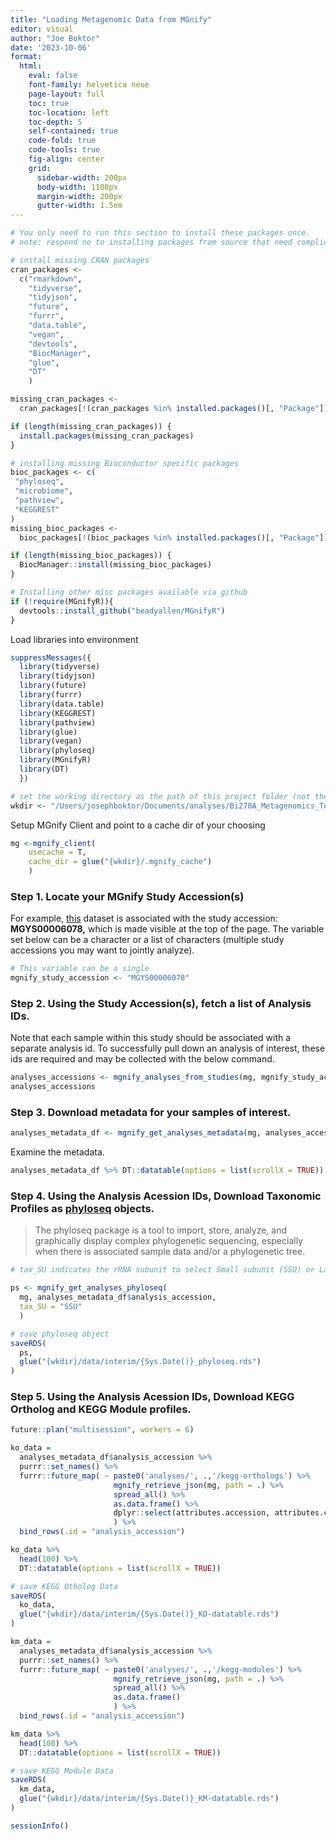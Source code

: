 ```yaml
---
title: "Loading Metagenomic Data from MGnify"
editor: visual
author: "Joe Boktor"
date: '2023-10-06'
format: 
  html:
    eval: false
    font-family: helvetica neue
    page-layout: full
    toc: true
    toc-location: left
    toc-depth: 5
    self-contained: true
    code-fold: true
    code-tools: true
    fig-align: center
    grid:
      sidebar-width: 200px
      body-width: 1100px
      margin-width: 200px
      gutter-width: 1.5em
---
```


```r

# You only need to run this section to install these packages once.
# note: respond no to installing packages from source that need complication

# install missing CRAN packages
cran_packages <-
  c("rmarkdown",
    "tidyverse",
    "tidyjson",
    "future",
    "furrr",
    "data.table",
    "vegan",
    "devtools",
    "BiocManager",
    "glue",
    "DT"
    )

missing_cran_packages <-
  cran_packages[!(cran_packages %in% installed.packages()[, "Package"])]

if (length(missing_cran_packages)) {
  install.packages(missing_cran_packages)
}

# installing missing Bioconductor specific packages
bioc_packages <- c(
 "phyloseq",
 "microbiome",
 "pathview",
 "KEGGREST"
)
missing_bioc_packages <-
  bioc_packages[!(bioc_packages %in% installed.packages()[, "Package"])]

if (length(missing_bioc_packages)) {
  BiocManager::install(missing_bioc_packages)
}

# Installing other misc packages available via github
if (!require(MGnifyR)){
  devtools::install_github("beadyallen/MGnifyR")
}

```

Load libraries into environment

```r

suppressMessages({
  library(tidyverse)
  library(tidyjson)
  library(future)
  library(furrr)
  library(data.table)
  library(KEGGREST)
  library(pathview)
  library(glue)
  library(vegan)
  library(phyloseq)
  library(MGnifyR)
  library(DT)
  })

# set the working directory as the path of this project folder (not the notebook subfolder)
wkdir <- "/Users/josephboktor/Documents/analyses/Bi270A_Metagenomics_Tutorials"
```

Setup MGnify Client and point to a cache dir of your choosing

```r

mg <-mgnify_client(
    usecache = T, 
    cache_dir = glue("{wkdir}/.mgnify_cache")
    )

```

### Step 1. Locate your MGnify Study Accession(s)

For example, [this](https://www.ebi.ac.uk/metagenomics/studies/MGYS00006078#overview) dataset is associated with the study accession: **MGYS00006078,** which is made visible at the top of the page. The variable set below can be a character or a list of characters (multiple study accessions you may want to jointly analyze).

```r
# This variable can be a single 
mgnify_study_accession <- "MGYS00006078"

```

### Step 2. Using the Study Accession(s), fetch a list of Analysis IDs.

Note that each sample within this study should be associated with a separate analysis id. To successfully pull down an analysis of interest, these ids are required and may be collected with the below command.

```r
analyses_accessions <- mgnify_analyses_from_studies(mg, mgnify_study_accession)
analyses_accessions
```

### Step 3. Download metadata for your samples of interest.

```r
analyses_metadata_df <- mgnify_get_analyses_metadata(mg, analyses_accessions)
```

Examine the metadata.

```r
analyses_metadata_df %>% DT::datatable(options = list(scrollX = TRUE))
```

### Step 4. Using the Analysis Acession IDs, Download Taxonomic Profiles as [phyloseq](https://joey711.github.io/phyloseq/) objects.

> The phyloseq package is a tool to import, store, analyze, and graphically display complex phylogenetic sequencing, especially when there is associated sample data and/or a phylogenetic tree.

```r
# tax_SU indicates the rRNA subunit to select Small subunit (SSU) or Large subunit (LSU). In most cases, SSU is more appropriate, as it provides better annotation coverage.

ps <- mgnify_get_analyses_phyloseq(
  mg, analyses_metadata_df$analysis_accession, 
  tax_SU = "SSU"
  )

# save phyloseq object
saveRDS(
  ps,
  glue("{wkdir}/data/interim/{Sys.Date()}_phyloseq.rds")
)

```

### Step 5. Using the Analysis Acession IDs, Download KEGG Ortholog and KEGG Module profiles.

```r
future::plan("multisession", workers = 6)

ko_data =
  analyses_metadata_df$analysis_accession %>% 
  purrr::set_names() %>% 
  furrr::future_map( ~ paste0('analyses/', .,'/kegg-orthologs') %>% 
                       mgnify_retrieve_json(mg, path = .) %>% 
                       spread_all() %>% 
                       as.data.frame() %>% 
                       dplyr::select(attributes.accession, attributes.count, attributes.description)
                       ) %>% 
  bind_rows(.id = "analysis_accession")

ko_data %>% 
  head(100) %>% 
  DT::datatable(options = list(scrollX = TRUE))

# save KEGG Otholog Data
saveRDS(
  ko_data,
  glue("{wkdir}/data/interim/{Sys.Date()}_KO-datatable.rds")
)

```

```r
km_data =
  analyses_metadata_df$analysis_accession %>% 
  purrr::set_names() %>% 
  furrr::future_map( ~ paste0('analyses/', .,'/kegg-modules') %>% 
                       mgnify_retrieve_json(mg, path = .) %>% 
                       spread_all() %>% 
                       as.data.frame()
                       ) %>% 
  bind_rows(.id = "analysis_accession")

km_data %>% 
  head(100) %>% 
  DT::datatable(options = list(scrollX = TRUE))

# save KEGG Module Data
saveRDS(
  km_data,
  glue("{wkdir}/data/interim/{Sys.Date()}_KM-datatable.rds")
)

```

```r
sessionInfo()
```
